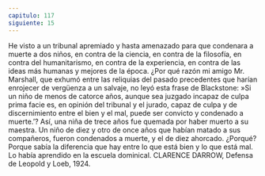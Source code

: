 ```yaml
---
capitulo: 117
siguiente: 15
---
```


He visto a un tribunal apremiado y hasta amenazado para que condenara a
muerte a dos niños, en contra de la ciencia, en contra de la filosofía, en contra del
humanitarismo, en contra de la experiencia, en contra de las ideas más humanas
y mejores de la época. ¿Por qué razón mi amigo Mr. Marshall, que exhumó entre
las reliquias del pasado precedentes que harían enrojecer de vergüenza a un
salvaje, no leyó esta frase de Blackstone:
»Si un niño de menos de catorce años, aunque sea juzgado incapaz de culpa
prima facie es, en opinión del tribunal y el jurado, capaz de culpa y de
discernimiento entre el bien y el mal, puede ser convicto y condenado a muerte.’?
Así, una niña de trece años fue quemada por haber muerto a su maestra.
Un niño de diez y otro de once años que habían matado a sus compañeros,
fueron condenados a muerte, y el de diez ahorcado. ¿Porqué?
Porque sabía la diferencia que hay entre lo que está bien y lo que está mal. Lo
había aprendido en la escuela dominical.
CLARENCE DARROW, Defensa de Leopold y Loeb, 1924.
